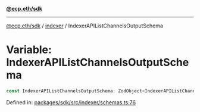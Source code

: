 [**@ecp.eth/sdk**](../../index.mdx)

***

[@ecp.eth/sdk](/sdk-reference/index.mdx) / [indexer](/sdk-reference/indexer/index.mdx) / IndexerAPIListChannelsOutputSchema

# Variable: IndexerAPIListChannelsOutputSchema

```ts
const IndexerAPIListChannelsOutputSchema: ZodObject<IndexerAPIListChannelsOutputSchemaType>;
```

Defined in: [packages/sdk/src/indexer/schemas.ts:76](https://github.com/ecp-eth/comments-monorepo/blob/main/packages/sdk/src/indexer/schemas.ts#L76)
